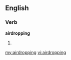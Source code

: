 ==English==

===Verb===
'''airdropping'''

# {{present participle of|[[airdrop]]}}

[[my:airdropping]]
[[vi:airdropping]]